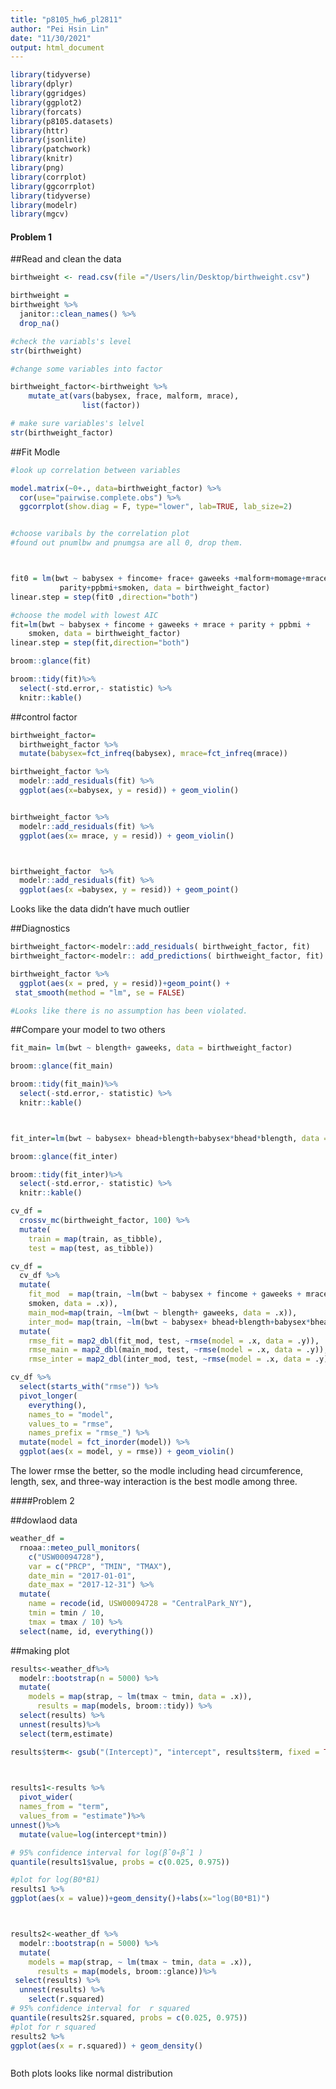 ```yaml
---
title: "p8105_hw6_pl2811"
author: "Pei Hsin Lin"
date: "11/30/2021"
output: html_document
---
```

```r
library(tidyverse)
library(dplyr)
library(ggridges)
library(ggplot2)
library(forcats)
library(p8105.datasets)
library(httr)
library(jsonlite)
library(patchwork)
library(knitr)    
library(png)
library(corrplot)
library(ggcorrplot)
library(tidyverse)
library(modelr)
library(mgcv)
```

#### Problem 1

##Read and clean the data
```r
birthweight <- read.csv(file ="/Users/lin/Desktop/birthweight.csv")
```

```r
birthweight = 
birthweight %>% 
  janitor::clean_names() %>%
  drop_na()

#check the variabls's level
str(birthweight)

#change some variables into factor

birthweight_factor<-birthweight %>%
    mutate_at(vars(babysex, frace, malform, mrace),
                list(factor))

# make sure variables's lelvel
str(birthweight_factor)             
```

##Fit Modle

```r

#look up correlation between variables 

model.matrix(~0+., data=birthweight_factor) %>% 
  cor(use="pairwise.complete.obs") %>% 
  ggcorrplot(show.diag = F, type="lower", lab=TRUE, lab_size=2)


#choose varibals by the correlation plot
#found out pnumlbw and pnumgsa are all 0, drop them.



fit0 = lm(bwt ~ babysex + fincome+ frace+ gaweeks +malform+momage+mrace+
           parity+ppbmi+smoken, data = birthweight_factor)
linear.step = step(fit0 ,direction="both")

#choose the model with lowest AIC
fit=lm(bwt ~ babysex + fincome + gaweeks + mrace + parity + ppbmi + 
    smoken, data = birthweight_factor)
linear.step = step(fit,direction="both")

broom::glance(fit)

broom::tidy(fit)%>%
  select(-std.error,- statistic) %>% 
  knitr::kable()
```
##control factor

```r
birthweight_factor=
  birthweight_factor %>%
  mutate(babysex=fct_infreq(babysex), mrace=fct_infreq(mrace))
```

```r
birthweight_factor %>% 
  modelr::add_residuals(fit) %>% 
  ggplot(aes(x=babysex, y = resid)) + geom_violin()  


birthweight_factor %>% 
  modelr::add_residuals(fit) %>% 
  ggplot(aes(x= mrace, y = resid)) + geom_violin() 



birthweight_factor  %>% 
  modelr::add_residuals(fit) %>% 
  ggplot(aes(x =babysex, y = resid)) + geom_point()


```



Looks like the data didn't have much outlier



##Diagnostics
```r
birthweight_factor<-modelr::add_residuals( birthweight_factor, fit)
birthweight_factor<-modelr:: add_predictions( birthweight_factor, fit)

birthweight_factor %>%
  ggplot(aes(x = pred, y = resid))+geom_point() +
 stat_smooth(method = "lm", se = FALSE)

#Looks like there is no assumption has been violated.
```

##Compare your model to two others

```r

fit_main= lm(bwt ~ blength+ gaweeks, data = birthweight_factor)

broom::glance(fit_main)

broom::tidy(fit_main)%>%
  select(-std.error,- statistic) %>% 
  knitr::kable()



fit_inter=lm(bwt ~ babysex+ bhead+blength+babysex*bhead*blength, data = birthweight_factor)

broom::glance(fit_inter)

broom::tidy(fit_inter)%>%
  select(-std.error,- statistic) %>% 
  knitr::kable()
```

```r
cv_df =
  crossv_mc(birthweight_factor, 100) %>% 
  mutate(
    train = map(train, as_tibble),
    test = map(test, as_tibble))

cv_df = 
  cv_df %>% 
  mutate(
    fit_mod  = map(train, ~lm(bwt ~ babysex + fincome + gaweeks + mrace + parity + ppbmi + 
    smoken, data = .x)),
    main_mod=map(train, ~lm(bwt ~ blength+ gaweeks, data = .x)),
    inter_mod= map(train, ~lm(bwt ~ babysex+ bhead+blength+babysex*bhead*blength, data = as_tibble(.x))))%>% 
  mutate(
    rmse_fit = map2_dbl(fit_mod, test, ~rmse(model = .x, data = .y)),
    rmse_main = map2_dbl(main_mod, test, ~rmse(model = .x, data = .y)),
    rmse_inter = map2_dbl(inter_mod, test, ~rmse(model = .x, data = .y)))
```

```r
cv_df %>% 
  select(starts_with("rmse")) %>% 
  pivot_longer(
    everything(),
    names_to = "model", 
    values_to = "rmse",
    names_prefix = "rmse_") %>% 
  mutate(model = fct_inorder(model)) %>% 
  ggplot(aes(x = model, y = rmse)) + geom_violin()


```



The lower rmse the better, so the modle including head circumference, length, sex, and  three-way interaction is the best modle among three.


####Problem 2

##dowlaod data
```r
weather_df = 
  rnoaa::meteo_pull_monitors(
    c("USW00094728"),
    var = c("PRCP", "TMIN", "TMAX"), 
    date_min = "2017-01-01",
    date_max = "2017-12-31") %>%
  mutate(
    name = recode(id, USW00094728 = "CentralPark_NY"),
    tmin = tmin / 10,
    tmax = tmax / 10) %>%
  select(name, id, everything())
```

##making plot 
```r
results<-weather_df%>% 
  modelr::bootstrap(n = 5000) %>% 
  mutate(
    models = map(strap, ~ lm(tmax ~ tmin, data = .x)),
      results = map(models, broom::tidy)) %>% 
  select(results) %>% 
  unnest(results)%>% 
  select(term,estimate)

results$term<- gsub("(Intercept)", "intercept", results$term, fixed = TRUE)

  

results1<-results %>%
  pivot_wider(
  names_from = "term", 
  values_from = "estimate")%>%
unnest()%>%
  mutate(value=log(intercept*tmin))

# 95% confidence interval for log(β̂0∗β̂1 )
quantile(results1$value, probs = c(0.025, 0.975))

#plot for log(B0*B1)
results1 %>% 
ggplot(aes(x = value))+geom_density()+labs(x="log(B0*B1)")



results2<-weather_df %>% 
  modelr::bootstrap(n = 5000) %>% 
  mutate(
    models = map(strap, ~ lm(tmax ~ tmin, data = .x)),
      results = map(models, broom::glance))%>%
 select(results) %>% 
  unnest(results) %>%
    select(r.squared)
# 95% confidence interval for  r squared
quantile(results2$r.squared, probs = c(0.025, 0.975))
#plot for r squared
results2 %>% 
ggplot(aes(x = r.squared)) + geom_density()



```



Both plots looks like normal distribution



